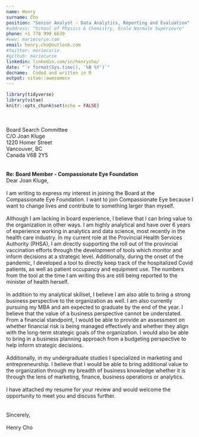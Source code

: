 ```yaml
---
name: Henry
surname: Cho
position: "Senior Analyst - Data Analytics, Reporting and Evaluation"
#address: "School of Physics & Chemistry, École Normale Supérieure"
phone: +1 778 999 6639
#www: mariecurie.com
email: henry.cho@outlook.com
#twitter: mariecurie
#github: mariecurie
linkedin: linkedin.com/in/henrycho/
date: "`r format(Sys.time(), '%B %Y')`"
docname:  Coded and written in R
output: vitae::awesomecv
---
```



```r
library(tidyverse)
library(vitae)
knitr::opts_chunk$set(echo = FALSE)
```
\
\
Board Search Committee \
C/O Joan Kluge \
1220 Homer Street \
Vancouver, BC \
Canada V6B 2Y5 \
\
\
**Re: Board Member - Compassionate Eye Foundation**
\
Dear Joan Kluge,\
\
I am writing to express my interest in joining the Board at the Compassionate Eye Foundation. I want to join Compassionate Eye because I want to change lives and contribute to something larger than myself. \
\
Although I am lacking in board experience, I believe that I can bring value to the organization in other ways. I am highly analytical and have over 6 years of experience working in analytics and data science, most recently in the health care industry. In my current role at the Provincial Health Services Authority (PHSA), I am directly supporting the roll out of the provincial vaccination efforts through the development of tools which monitor and inform decisions at a strategic level. Additionally, during the onset of the pandemic, I developed a tool to directly keep track of the hospitalized Covid patients, as well as patient occupancy and equipment use. The numbers from the tool at the time I am writing this are still being reported to the minister of health herself. \
\
In addition to my analytical skillset, I believe I am also able to bring a strong business perspective to the organization as well. I am also currently pursuing my MBA and am expected to graduate by the end of the year. I believe that the value of a business perspective cannot be understated. From a financial standpoint, I would be able to provide an assessment on whether financial risk is being managed effectively and whether they align with the long-term strategic goals of the organization. I would also be able to bring in a business planning approach from a budgeting perspective to help inform strategic decisions.\
\
Additionally, in my undergraduate studies I specialized in marketing and entrepreneurship.
I believe that I would be able to bring additional value to the organization through my breadth of business knowledge whether it is through the lens of marketing, finance, business operations or analytics. \
\
I have attached my resume for your review and would welcome the opportunity to meet you and discuss further. \
\
\
Sincerely,\
\
Henry Cho
